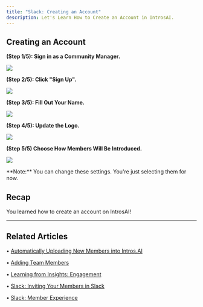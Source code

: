 ```yaml
---
title: "Slack: Creating an Account"
description: Let's Learn How to Create an Account in IntrosAI.
---
```

## Creating an Account

**(Step 1/5): Sign in as a Community Manager.**

![](/images/create1.png)

**(Step 2/5): Click "Sign Up".**

![](/images/create2.png)

**(Step 3/5): Fill Out Your Name.**

![](/images/create3.png)

**(Step 4/5): Update the Logo.**

![](/images/create4.png)

**(Step 5/5) Choose How Members Will Be Introduced.**

![](/images/create5.png)

<Note>
**Note:** You can change these settings. You're just selecting them for now.
</Note>

Recap
-----

You learned how to create an account on IntrosAI!

* * *

## Related Articles

• [Automatically Uploading New Members into Intros.AI](/uploading-members/auto-update-intros)

• [Adding Team Members](/branding-best-practices/adding-team-members)

• [Learning from Insights: Engagement](/making-use-of-insights/engagement)

• [Slack: Inviting Your Members in Slack](/setting-up-slack/invite-members)

• [Slack: Member Experience](/setting-up-slack/member-experience)

